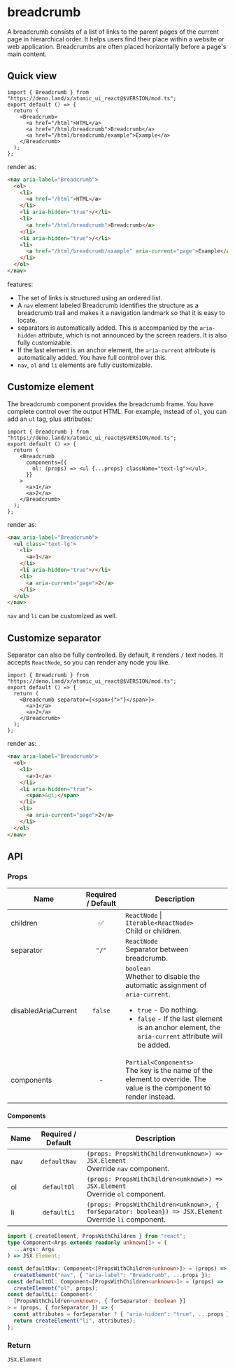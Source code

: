 # breadcrumb

A breadcrumb consists of a list of links to the parent pages of the current page
in hierarchical order. It helps users find their place within a website or web
application. Breadcrumbs are often placed horizontally before a page's main
content.

## Quick view

```tsx
import { Breadcrumb } from "https://deno.land/x/atomic_ui_react@$VERSION/mod.ts";
export default () => {
  return (
    <Breadcrumb>
      <a href="/html">HTML</a>
      <a href="/html/breadcrumb">Breadcrumb</a>
      <a href="/html/breadcrumb/example">Example</a>
    </Breadcrumb>
  );
};
```

render as:

```html
<nav aria-label="Breadcrumb">
  <ol>
    <li>
      <a href="/html">HTML</a>
    </li>
    <li aria-hidden="true">/</li>
    <li>
      <a href="/html/breadcrumb">Breadcrumb</a>
    </li>
    <li aria-hidden="true">/</li>
    <li>
      <a href="/html/breadcrumb/example" aria-current="page">Example</a>
    </li>
  </ol>
</nav>
```

features:

- The set of links is structured using an ordered list.
- A `nav` element labeled Breadcrumb identifies the structure as a breadcrumb
  trail and makes it a navigation landmark so that it is easy to locate.
- separators is automatically added. This is accompanied by the `aria-hidden`
  attribute, which is not announced by the screen readers. It is also fully
  customizable.
- If the last element is an anchor element, the `aria-current` attribute is
  automatically added. You have full control over this.
- `nav`, `ol` and `li` elements are fully customizable.

## Customize element

The breadcrumb component provides the breadcrumb frame. You have complete
control over the output HTML. For example, instead of `ol`, you can add an `ul`
tag, plus attributes:

```tsx
import { Breadcrumb } from "https://deno.land/x/atomic_ui_react@$VERSION/mod.ts";
export default () => {
  return (
    <Breadcrumb
      components={{
        ol: (props) => <ul {...props} className="text-lg"></ul>,
      }}
    >
      <a>1</a>
      <a>2</a>
    </Breadcrumb>
  );
};
```

render as:

```html
<nav aria-label="Breadcrumb">
  <ul class="text-lg">
    <li>
      <a>1</a>
    </li>
    <li aria-hidden="true">/</li>
    <li>
      <a aria-current="page">2</a>
    </li>
  </ul>
</nav>
```

`nav` and `li` can be customized as well.

## Customize separator

Separator can also be fully controlled. By default, it renders `/` text nodes.
It accepts `ReactNode`, so you can render any node you like.

```tsx
import { Breadcrumb } from "https://deno.land/x/atomic_ui_react@$VERSION/mod.ts";
export default () => {
  return (
    <Breadcrumb separator={<span>{">"}</span>}>
      <a>1</a>
      <a>2</a>
    </Breadcrumb>
  );
};
```

render as:

```html
<nav aria-label="Breadcrumb">
  <ol>
    <li>
      <a>1</a>
    </li>
    <li aria-hidden="true">
      <span>&gt;</span>
    </li>
    <li>
      <a aria-current="page">2</a>
    </li>
  </ol>
</nav>
```

## API

### Props

| Name                | Required / Default | Description                                                                                                                                                                                                                  |
| ------------------- | :----------------: | ---------------------------------------------------------------------------------------------------------------------------------------------------------------------------------------------------------------------------- |
| children            | :white_check_mark: | `ReactNode` &#124; `Iterable<ReactNode>`<br/>Child or children.                                                                                                                                                              |
| separator           |       `"/"`        | `ReactNode`<br/> Separator between breadcrumb.                                                                                                                                                                               |
| disabledAriaCurrent |      `false`       | `boolean`<br/>Whether to disable the automatic assignment of `aria-current`.<ul><li> `true` - Do nothing.</li><li> `false` - If the last element is an anchor element, the `aria-current` attribute will be added.</li></ul> |
| components          |         -          | `Partial<Components>`<br/>The key is the name of the element to override. The value is the component to render instead.                                                                                                      |

#### Components

| Name | Required / Default | Description                                                                                                  |
| ---- | :----------------: | ------------------------------------------------------------------------------------------------------------ |
| nav  |    `defaultNav`    | `(props: PropsWithChildren<unknown>) => JSX.Element`<br/> Override `nav` component.                          |
| ol   |    `defaultOl`     | `(props: PropsWithChildren<unknown>) => JSX.Element`<br/> Override `ol` component.                           |
| li   |    `defaultLi`     | `(props: PropsWithChildren<unknown>, { forSeparator: boolean}) => JSX.Element`<br/> Override `li` component. |

```ts
import { createElement, PropsWithChildren } from "react";
type Component<Args extends readonly unknown[]> = (
  ...args: Args
) => JSX.Element;

const defaultNav: Component<[PropsWithChildren<unknown>]> = (props) =>
  createElement("nav", { "aria-label": "Breadcrumb", ...props });
const defaultOl: Component<[PropsWithChildren<unknown>]> = (props) =>
  createElement("ol", props);
const defaultLi: Component<
  [PropsWithChildren<unknown>, { forSeparator: boolean }]
> = (props, { forSeparator }) => {
  const attributes = forSeparator ? { "aria-hidden": "true", ...props } : props;
  return createElement("li", attributes);
};
```

### Return

`JSX.Element`
